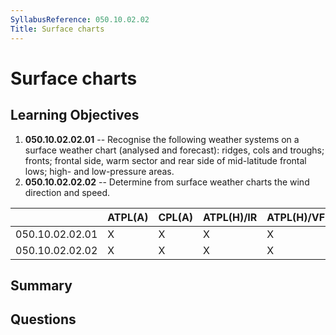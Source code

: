 ```yaml
---
SyllabusReference: 050.10.02.02
Title: Surface charts
---
```


# Surface charts

## Learning Objectives

1. **050.10.02.02.01** -- Recognise the following weather systems on a surface
   weather chart (analysed and forecast): ridges, cols and troughs; fronts;
   frontal side, warm sector and rear side of mid-latitude frontal lows; high-
   and low-pressure areas.
2. **050.10.02.02.02** -- Determine from surface weather charts the wind direction
   and speed.

|                 | ATPL(A) | CPL(A) | ATPL(H)/IR | ATPL(H)/VFR | CPL(H) | IR  | CBIR(A) |
| --------------- | ------- | ------ | ---------- | ----------- | ------ | --- | ------- |
| 050.10.02.02.01 | X       | X      | X          | X           | X      | X   | X       |
| 050.10.02.02.02 | X       | X      | X          | X           | X      | X   | X       |

## Summary

## Questions
